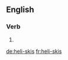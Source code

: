 ==English==

===Verb===
{{head|en}}

# {{en-third-person singular of|heli-ski}}

[[de:heli-skis]]
[[fr:heli-skis]]
